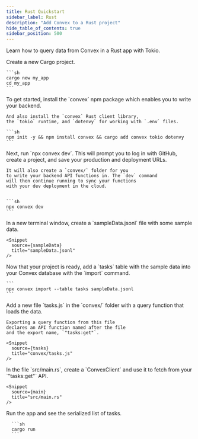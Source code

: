 ```yaml
---
title: Rust Quickstart
sidebar_label: Rust
description: "Add Convex to a Rust project"
hide_table_of_contents: true
sidebar_position: 500
---
```



Learn how to query data from Convex in a Rust app with Tokio.

<StepByStep>
  <Step title="Create a Cargo project">
    Create a new Cargo project.

    ```sh
    cargo new my_app
    cd my_app
    ```

  </Step>
  <Step title="Install the Convex client and server libraries">
    To get started, install the `convex` npm
    package which enables you to write your
    backend.

    And also install the `convex` Rust client library,
    the `tokio` runtime, and `dotenvy` for working with `.env` files.

    ```sh
    npm init -y && npm install convex && cargo add convex tokio dotenvy
    ```

  </Step>
  <Step title="Setup a Convex dev deployment">
    Next, run `npx convex dev`. This
    will prompt you to log in with GitHub,
    create a project, and save your production and deployment URLs.

    It will also create a `convex/` folder for you
    to write your backend API functions in. The `dev` command
    will then continue running to sync your functions
    with your dev deployment in the cloud.


    ```sh
    npx convex dev
    ```

  </Step>

  <Step title="Create sample data for your database">
    In a new terminal window, create a `sampleData.jsonl`
    file with some sample data.

    <Snippet
      source={sampleData}
      title="sampleData.jsonl"
    />

  </Step>

  <Step title="Add the sample data to your database">
    Now that your project is ready, add a `tasks` table
    with the sample data into your Convex database with
    the `import` command.

    ```
    npx convex import --table tasks sampleData.jsonl
    ```

  </Step>

  <Step title="Expose a database query">
    Add a new file `tasks.js` in the `convex/` folder
    with a query function that loads the data.

    Exporting a query function from this file
    declares an API function named after the file
    and the export name, `"tasks:get"`.

    <Snippet
      source={tasks}
      title="convex/tasks.js"
    />

  </Step>

  <Step title="Connect the app to your backend">
    In the file `src/main.rs`, create a `ConvexClient` and use it
    to fetch from your `"tasks:get"` API.
    
    <Snippet
      source={main}
      title="src/main.rs"
    />

  </Step>

  <Step title="Run the app">
      Run the app and see the serialized list of tasks.

      ```sh
      cargo run
      ```

  </Step>

</StepByStep>
